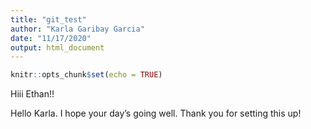 ```yaml
---
title: "git_test"
author: "Karla Garibay Garcia"
date: "11/17/2020"
output: html_document
---
```


```r
knitr::opts_chunk$set(echo = TRUE)
```

Hiii Ethan!!

Hello Karla. I hope your day's going well. Thank you for setting this up!